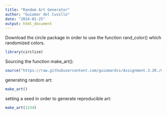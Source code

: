 ```yaml
---
title: "Random Art Generator"
author: "Guiomar del Cuvillo"
date: "2024-01-25"
output: html_document
---
```


Download the circle package in order to use the function rand_color() which 
randomized colors. 
```r
library(circlize)
```

Sourcing the function make_art():
```r
source("https://raw.githubusercontent.com/guiomardcs/Assignment.3.2R./main/make_art_function.R")
```

generating random art:
```r
make_art()
```

setting a seed in order to generate reproducible art:
```r
make_art(1234)
```



